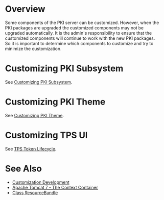 = Overview =

Some components of the PKI server can be customized. However, when the PKI packages are upgraded the customized components may not be upgraded automatically. It is the admin's responsibility to ensure that the customized components will continue to work with the new PKI packages. So it is important to determine which components to customize and try to minimize the customization.

= Customizing PKI Subsystem =

See [[Customizing PKI Subsystem]].

= Customizing PKI Theme =

See [[Customizing PKI Theme]].

= Customizing TPS UI =

See [https://github.com/dogtagpki/pki/wiki/TPS-Token-Lifecycle TPS Token Lifecycle].

= See Also =

* [[Customization Development]]
* [http://tomcat.apache.org/tomcat-7.0-doc/config/context.html Apache Tomcat 7 - The Context Container]
* [http://docs.oracle.com/javase/7/docs/api/java/util/ResourceBundle.html Class ResourceBundle]